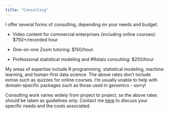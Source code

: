 ```yaml
---
title: "Consulting"
---
```


I offer several forms of consulting, depending on your needs and budget.

- Video content for commercial enterprises (including online courses): $750+/recorded hour

- One-on-one Zoom tutoring: $150/hour.

- Professional statistical modeling and #Rstats consulting: $250/hour

My areas of expertise include R programming, statistical modeling, machine learning, and human-first data science. The above rates don't include extras such as quizzes for online courses. I'm usually unable to help with domain-specific packages such as those used in genomics - sorry! 

Consulting work varies widely from project to project, so the above rates should be taken as guidelines only. Contact me [here](mailto:equitable.equations@gmail.com) to discuss your specific needs and the costs associated.


